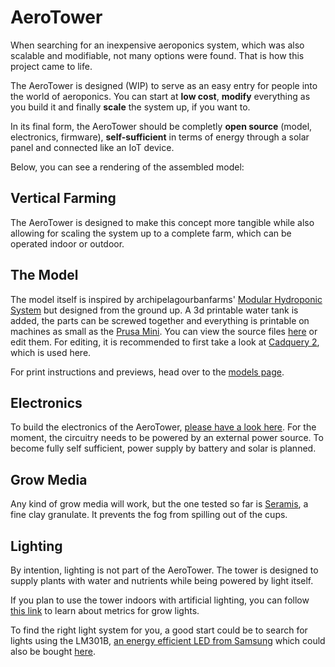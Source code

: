 
<Head>
  <title>AeroTower</title>
</Head>

# AeroTower

When searching for an inexpensive aeroponics system, which was also scalable and modifiable, not many options were found. That is how this project came to life.

The AeroTower is designed (WIP) to serve as an easy entry for people into the world of aeroponics. You can start at **low cost**, **modify** everything as you build it and finally **scale** the system up, if you want to.

In its final form, the AeroTower should be completly **open source** (model, electronics, firmware), **self-sufficient** in terms of energy through a solar panel and connected like an IoT device.

Below, you can see a rendering of the assembled model:

<ModelViewer url='https://raw.githubusercontent.com/urban-smart-grow/AeroTower/main/exports/assembly.stl' />

## Vertical Farming

<VerticalFarming />

The AeroTower is designed to make this concept more tangible while also allowing for scaling the system up to a complete farm, which can be operated indoor or outdoor.

## The Model

The model itself is inspired by archipelagourbanfarms' [Modular Hydroponic System](https://www.thingiverse.com/thing:2403922) but designed from the ground up. A 3d printable water tank is added, the parts can be screwed together and everything is printable on machines as small as the [Prusa Mini](https://www.prusa3d.com/category/original-prusa-mini/). You can view the source files [here](https://github.com/mfillmer/3d-modelling/tree/master/smart_grow/aero_tower) or edit them. For editing, it is recommended to first take a look at [Cadquery 2](https://cadquery.readthedocs.io/en/latest/index.html), which is used here.

For print instructions and previews, head over to the [models page](./aerotower/models).

## Electronics

To build the electronics of the AeroTower, [please have a look here](aerotower/electronics).
For the moment, the circuitry needs to be powered by an external power source. To become fully self sufficient, power supply by battery and solar is planned.

## Grow Media

Any kind of grow media will work, but the one tested so far is [Seramis](https://www.seramis.com/), a fine clay granulate.
It prevents the fog from spilling out of the cups.

## Lighting

By intention, lighting is not part of the AeroTower. The tower is designed to supply plants with water and nutrients while being powered by light itself.

If you plan to use the tower indoors with artificial lighting, you can follow [this link](https://lightsciencetech.com/what-are-par-ppf-and-ppfd-and-why-should-you-care/) to learn about metrics for grow lights.

To find the right light system for you, a good start could be to search for lights using the LM301B, [an energy efficient LED from Samsung](https://hackaday.com/2022/10/31/a-single-watt-hydroponic-lighting-system/) which could also be bought [here](https://www.led-tech.de/de/21x-Samsung-LM301B-Streifenplatine-3500k).
